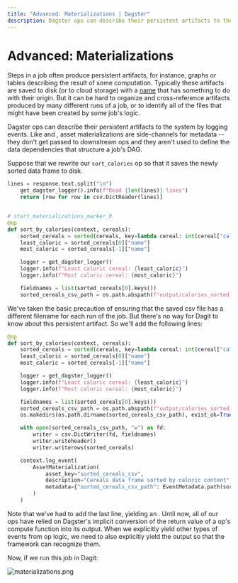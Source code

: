 ```yaml
---
title: "Advanced: Materializations | Dagster"
description: Dagster ops can describe their persistent artifacts to the system by yielding Materialization events.
---
```


# Advanced: Materializations

<CodeReferenceLink filePath="examples/docs_snippets/docs_snippets/intro_tutorial/advanced/materializations/" />

Steps in a job often produce persistent artifacts, for instance, graphs or tables describing the result of some computation. Typically these artifacts are saved to disk (or to cloud storage) with a [name](https://xkcd.com/1459/) that has something to do with their origin. But it can be hard to organize and cross-reference artifacts produced by many different runs of a job, or to identify all of the files that might have been created by some job's logic.

Dagster ops can describe their persistent artifacts to the system by logging <PyObject module="dagster" object="AssetMaterialization" /> events. Like <PyObject module="dagster" object="TypeCheck" /> and <PyObject module="dagster" object="ExpectationResult" />, asset materializations are side-channels for metadata -- they don't get passed to downstream ops and they aren't used to define the data dependencies that structure a job's DAG.

Suppose that we rewrite our `sort_calories` op so that it saves the newly sorted data frame to disk.

```python file=/intro_tutorial/advanced/materializations/materializations.py lines=17-34
lines = response.text.split("\n")
    get_dagster_logger().info(f"Read {len(lines)} lines")
    return [row for row in csv.DictReader(lines)]


# start_materializations_marker_0
@op
def sort_by_calories(context, cereals):
    sorted_cereals = sorted(cereals, key=lambda cereal: int(cereal["calories"]))
    least_caloric = sorted_cereals[0]["name"]
    most_caloric = sorted_cereals[-1]["name"]

    logger = get_dagster_logger()
    logger.info(f"Least caloric cereal: {least_caloric}")
    logger.info(f"Most caloric cereal: {most_caloric}")

    fieldnames = list(sorted_cereals[0].keys())
    sorted_cereals_csv_path = os.path.abspath(f"output/calories_sorted_{context.run_id}.csv")
```

We've taken the basic precaution of ensuring that the saved csv file has a different filename for each run of the job. But there's no way for Dagit to know about this persistent artifact. So we'll add the following lines:

```python file=/intro_tutorial/advanced/materializations/materializations.py startafter=start_materializations_marker_0 endbefore=end_materializations_marker_0
@op
def sort_by_calories(context, cereals):
    sorted_cereals = sorted(cereals, key=lambda cereal: int(cereal["calories"]))
    least_caloric = sorted_cereals[0]["name"]
    most_caloric = sorted_cereals[-1]["name"]

    logger = get_dagster_logger()
    logger.info(f"Least caloric cereal: {least_caloric}")
    logger.info(f"Most caloric cereal: {most_caloric}")

    fieldnames = list(sorted_cereals[0].keys())
    sorted_cereals_csv_path = os.path.abspath(f"output/calories_sorted_{context.run_id}.csv")
    os.makedirs(os.path.dirname(sorted_cereals_csv_path), exist_ok=True)

    with open(sorted_cereals_csv_path, "w") as fd:
        writer = csv.DictWriter(fd, fieldnames)
        writer.writeheader()
        writer.writerows(sorted_cereals)

    context.log_event(
        AssetMaterialization(
            asset_key="sorted_cereals_csv",
            description="Cereals data frame sorted by caloric content",
            metadata={"sorted_cereals_csv_path": EventMetadata.path(sorted_cereals_csv_path)},
        )
    )
```

Note that we've had to add the last line, yielding an <PyObject module="dagster" object="Output" />. Until now, all of our ops have relied on Dagster's implicit conversion of the return value of a op's compute function into its output. When we explicitly yield other types of events from op logic, we need to also explicitly yield the output so that the framework can recognize them.

Now, if we run this job in Dagit:

<Image
alt="materializations.png"
src="/images/tutorial/materializations.png"
width={2756}
height={2098}
/>

<br />
